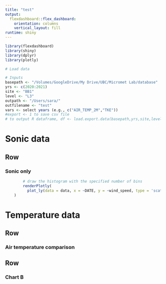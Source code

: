 ```yaml
---
title: "test"
output: 
  flexdashboard::flex_dashboard:
    orientation: columns
    vertical_layout: fill
runtime: shiny
---
```


```r
library(flexdashboard)
library(shiny)
library(dplyr)
library(plotly)
```

```r
# Load data 

# Inputs
basepath <- "/Volumes/GoogleDrive/My Drive/UBC/Micromet Lab/database"
yrs <- c(2020:2021)
site <- "BB1"
level <- "L3"
outpath <- "/Users/sara/" 
outfilename <- "test"
vars <- select years (e.g., c("AIR_TEMP_2M","TKE"))
#export <- 1 to save csv file
# to output R dataframe, df <- load.export.data(basepath,yrs,site,level,vars,outpath,outfilename,export)


```

Sonic data
=======================================================================

Row 
-----------------------------------------------------------------------

### Sonic only

```r

        # draw the histogram with the specified number of bins
        renderPlotly(
          plot_ly(data = data, x = ~DATE, y = ~wind_speed, type = 'scatter', mode = 'markers') 
    )
```

Temperature data
=======================================================================

Row
-------------------------------------------------------------------

### Air temperature comparison


Row
-----------------------------------------------------------------------

### Chart B

```r

```

